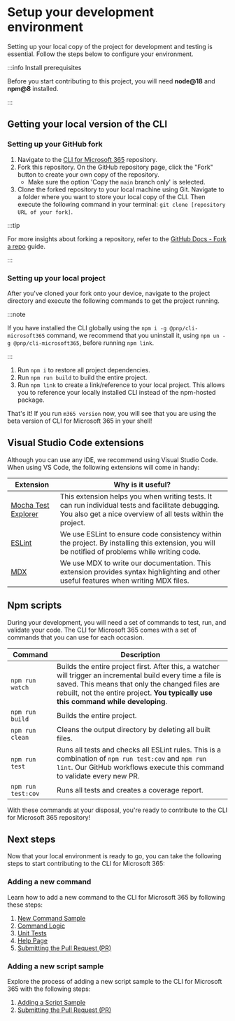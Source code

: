 # Setup your development environment

Setting up your local copy of the project for development and testing is essential. Follow the steps below to configure your environment.

:::info Install prerequisites

Before you start contributing to this project, you will need **node@18** and **npm@8** installed.

:::

## Getting your local version of the CLI

### Setting up your GitHub fork

1. Navigate to the [CLI for Microsoft 365](https://github.com/pnp/cli-microsoft365) repository.
2. Fork this repository. On the GitHub repository page, click the "Fork" button to create your own copy of the repository.
    - Make sure the option 'Copy the `main` branch only' is selected.
3. Clone the forked repository to your local machine using Git. Navigate to a folder where you want to store your local copy of the CLI. Then execute the following command in your terminal: `git clone [repository URL of your fork]`.

:::tip

For more insights about forking a repository, refer to the [GitHub Docs - Fork a repo](https://docs.github.com/en/get-started/quickstart/fork-a-repo#forking-a-repository) guide.

:::

### Setting up your local project

After you've cloned your fork onto your device, navigate to the project directory and execute the following commands to get the project running.

:::note

If you have installed the CLI globally using the `npm i -g @pnp/cli-microsoft365` command, we recommend that you uninstall it, using `npm un -g @pnp/cli-microsoft365`, before running `npm link`.

:::

1. Run `npm i` to restore all project dependencies.
2. Run `npm run build` to build the entire project.
3. Run `npm link` to create a link/reference to your local project. This allows you to reference your locally installed CLI instead of the npm-hosted package.

That's it! If you run `m365 version` now, you will see that you are using the beta version of CLI for Microsoft 365 in your shell!

## Visual Studio Code extensions

Although you can use any IDE, we recommend using Visual Studio Code. When using VS Code, the following extensions will come in handy:

Extension | Why is it useful?
--- | ---
[Mocha Test Explorer](https://marketplace.visualstudio.com/items?itemName=hbenl.vscode-mocha-test-adapter) | This extension helps you when writing tests. It can run individual tests and facilitate debugging. You also get a nice overview of all tests within the project.
[ESLint](https://marketplace.visualstudio.com/items?itemName=dbaeumer.vscode-eslint) | We use ESLint to ensure code consistency within the project. By installing this extension, you will be notified of problems while writing code.
[MDX](https://marketplace.visualstudio.com/items?itemName=unifiedjs.vscode-mdx) | We use MDX to write our documentation. This extension provides syntax highlighting and other useful features when writing MDX files.

## Npm scripts

During your development, you will need a set of commands to test, run, and validate your code. The CLI for Microsoft 365 comes with a set of commands that you can use for each occasion.

Command | Description
------ | ---
`npm run watch` | Builds the entire project first. After this, a watcher will trigger an incremental build every time a file is saved. This means that only the changed files are rebuilt, not the entire project. **You typically use this command while developing**.
`npm run build` | Builds the entire project.
`npm run clean` | Cleans the output directory by deleting all built files.
`npm run test` | Runs all tests and checks all ESLint rules. This is a combination of `npm run test:cov` and `npm run lint`. Our GitHub workflows execute this command to validate every new PR.
<nobr>`npm run test:cov`</nobr> | Runs all tests and creates a coverage report.

With these commands at your disposal, you're ready to contribute to the CLI for Microsoft 365 repository!

## Next steps

Now that your local environment is ready to go, you can take the following steps to start contributing to the CLI for Microsoft 365:

### Adding a new command

Learn how to add a new command to the CLI for Microsoft 365 by following these steps:

1. [New Command Sample](./new-command/step-by-step-guide.mdx)
2. [Command Logic](./new-command/build-command-logic.mdx)
3. [Unit Tests](./new-command/unit-tests.mdx)
4. [Help Page](./new-command/writing-the-docs.mdx)
5. [Submitting the Pull Request (PR)](./creating-the-pr.mdx)

### Adding a new script sample

Explore the process of adding a new script sample to the CLI for Microsoft 365 with the following steps:

1. [Adding a Script Sample](./script-sample/new-script-sample.mdx)
2. [Submitting the Pull Request (PR)](./creating-the-pr.mdx)
